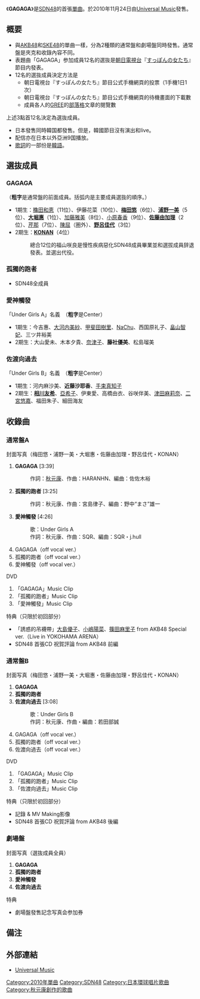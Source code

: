 {{Infobox Single 
| Name           = GAGAGA
| Artist         = [[SDN48|SDN48]]
| Cover         = GAGAGA.jpg
| B-side         = 孤獨的跑者<br/>愛神觸發（通常盤A、劇場盤）<br/>佐渡向過去（通常盤B、劇場盤）
| Released       = 2010年11月24日
| Format         = [[單曲|單曲]]
| Recorded       = 2010年<br/>{{JPN}}  
| Genre          = [[J-POP|J-POP]]
| Length         = 22分58秒（通常盤A）<br/>20分26秒（通常盤B）
| Label          = [[Universal_Music|Universal Music]]
| Writer         = [[秋元康|秋元康]]（作詞）<br/>HARANHN（作曲 #1）<br/>宮島律子（作曲 #2）<br/>SQR（通常盤A 作曲 #3）<br/>若田部誠（通常盤B 作曲 #3）
| Producer       = 秋元康
| Chart position = * 週榜第3位<small>（[[Oricon公信榜|Oricon]]）</small>
* 日榜1位<small>（Oricon）</small>
* 2010年11月度月榜第14位<small>（Oricon）</small>
* 2010年12月度月榜第39位<small>（Oricon）</small> 
* 2010年度年榜第99位<small>（Oricon）</small>
| Last single    = -
| This single    = 《'''GAGAGA'''》<br/>（2010年）
| Next single    = 《[[請給我愛|請給我愛]]》<br/>（2011年）
| Misc           = 
}}
《'''GAGAGA'''》是[[SDN48|SDN48]]的首張[[單曲|單曲]]。於2010年11月24日由[[Universal_Music|Universal Music]]發售。

== 概要 ==
* 與[[AKB48|AKB48]]和[[SKE48|SKE48]]的單曲一樣，分為2種類的通常盤和劇場盤同時發售。通常盤是夾克和收錄內容不同。
* 表題曲「GAGAGA」参加成員12名的選抜是[[朝日電視台|朝日電視台]]『[[すっぽんの女たち|すっぽんの女たち]]』節目内發表。
* 12名的選抜成員決定方法是
** 朝日電視台『すっぽんの女たち』節目公式手機網頁的投票（1手機1日1次）
** 朝日電視台『すっぽんの女たち』節目公式手機網頁的待機畫面的下載數
** 成員各人的[[GREE|GREE]]的[[部落格|部落格]]文章的閱覽數
上述3點首12名決定為選抜成員。
* 日本發售同時韓国都發售。但是，韓國節目沒有演出和live。
* 配信亦在日本以外亞洲9国播放。
* [[歌詞|歌詞]]的一部份是[[朝鮮語|韓語]]。

== 選抜成員 ==
=== GAGAGA ===
（'''粗字'''是通常盤的前面成員。括弧内是主要成員選抜的順序。）

* 1期生：[[穐田和恵|穐田和恵]]（11位）、伊藤花菜（10位）、'''[[梅田悠|梅田悠]]'''（6位）、'''[[浦野一美|浦野一美]]'''（5位）、'''[[大堀惠|大堀惠]]'''（1位）、[[加藤雅美|加藤雅美]]（8位）、[[小原春香|小原春香]]（9位）、'''[[佐藤由加理|佐藤由加理]]'''（2位）、[[芹那|芹那]]（7位）、[[陳屈|陳屈]]（圏外）、'''[[野呂佳代|野呂佳代]]'''（3位）
* 2期生：'''[[KONAN|KONAN]]'''（4位）
*:總合12位的福山咲良是慢性疾病惡化SDN48成員畢業並和選拔成員辞退發表。並選出代役。

=== 孤獨的跑者 ===
* SDN48全成員

=== 愛神觸發 === 
; 「Under Girls A」名義　（'''粗字'''是Center）
* 1期生：今吉惠、[[大河内美紗|大河内美紗]]、[[甲斐田樹里|甲斐田樹里]]、[[NaChu|NaChu]]、西国原礼子、[[畠山智妃|畠山智妃]]、三ツ井裕美
* 2期生：大山愛未、木本夕貴、[[奈津子|奈津子]]、'''藤社優美'''、松島瑠美

=== 佐渡向過去 === 
; 「Under Girls B」名義　（'''粗字'''是Center）
* 1期生：河内麻沙美、'''近藤沙耶香'''、[[手束真知子|手束真知子]]
* 2期生：'''[[相川友希|相川友希]]'''、[[亞希子|亞希子]]、伊東愛、高橋由衣、谷咲伴美、[[津田麻莉奈|津田麻莉奈]]、[[二宮悠嘉|二宮悠嘉]]、福田朱子、細田海友

== 收錄曲 ==
=== 通常盤A ===
; 封面写真（梅田悠・浦野一美・大堀惠・佐藤由加理・野呂佳代・KONAN）
# '''GAGAGA''' [3:39]
#: 作詞：[[秋元康|秋元康]]、作曲：HARANHN、編曲：佐佐木裕
# '''孤獨的跑者''' [3:25]
#: 作詞：秋元康、作曲：宮島律子、編曲：野中“まさ”雄一
# '''愛神觸發''' [4:26]
#: 歌：Under Girls A
#: 作詞：秋元康、作曲：SQR、編曲：SQR・j.hull
# GAGAGA（off vocal ver.）
# 孤獨的跑者（off vocal ver.）
# 愛神觸發（off vocal ver.）
; DVD
# 「GAGAGA」Music Clip
# 「孤獨的跑者」Music Clip
# 「愛神觸發」Music Clip
; 特典（只限於初回部分）
* 「誘惑的吊襪帶」[[大島優子|大島優子]]、[[小嶋陽菜|小嶋陽菜]]、[[篠田麻里子|篠田麻里子]] from AKB48 Special ver.（Live in YOKOHAMA ARENA）
* SDN48 首張CD 祝賀評論 from AKB48 前編

=== 通常盤B ===
; 封面写真（梅田悠・浦野一美・大堀惠・佐藤由加理・野呂佳代・KONAN）
# '''GAGAGA''' 
# '''孤獨的跑者''' 
# '''佐渡向過去''' [3:08]
#: 歌：Under Girls B
#: 作詞：秋元康、作曲・編曲：若田部誠
# GAGAGA（off vocal ver.）
# 孤獨的跑者（off vocal ver.）
# 佐渡向過去（off vocal ver.）
; DVD
# 「GAGAGA」Music Clip
# 「孤獨的跑者」Music Clip
# 「佐渡向過去」Music Clip
; 特典（只限於初回部分）
* 記錄 & MV Making影像
* SDN48 首張CD 祝賀評論 from AKB48 後編

=== 劇場盤 ===
; 封面写真（選抜成員全員）
# '''GAGAGA''' 
# '''孤獨的跑者''' 
# '''愛神觸發''' 
# '''佐渡向過去''' 
; 特典
* 劇場盤發售記念写真会参加券

== 備注 ==
{{reflist}}

== 外部連結 ==
* [http://www.universal-music.co.jp/sdn48/ Universal Music]{{Wayback|url=http://www.universal-music.co.jp/sdn48/ |date=20110818170852 }}

{{SDN48}}

{{DEFAULTSORT:GAGAGA}}
[[Category:2010年單曲|Category:2010年單曲]]
[[Category:SDN48|Category:SDN48]]
[[Category:日本環球唱片歌曲|Category:日本環球唱片歌曲]]
[[Category:秋元康創作的歌曲|Category:秋元康創作的歌曲]]